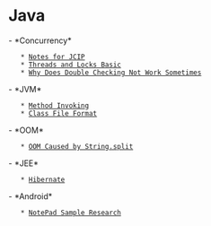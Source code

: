 = Java =

- *Concurrency*
    * [[Notes for JCIP]]
    * [[Threads and Locks Basic]]
    * [[Why Does Double Checking Not Work Sometimes]]
- *JVM*
    * [[Method Invoking]]
    * [[Class File Format]]
- *OOM*
    * [[OOM Caused by String.split]]
- *JEE*
    * [[Hibernate]]
- *Android*
    * [[NotePad Sample Research]]
